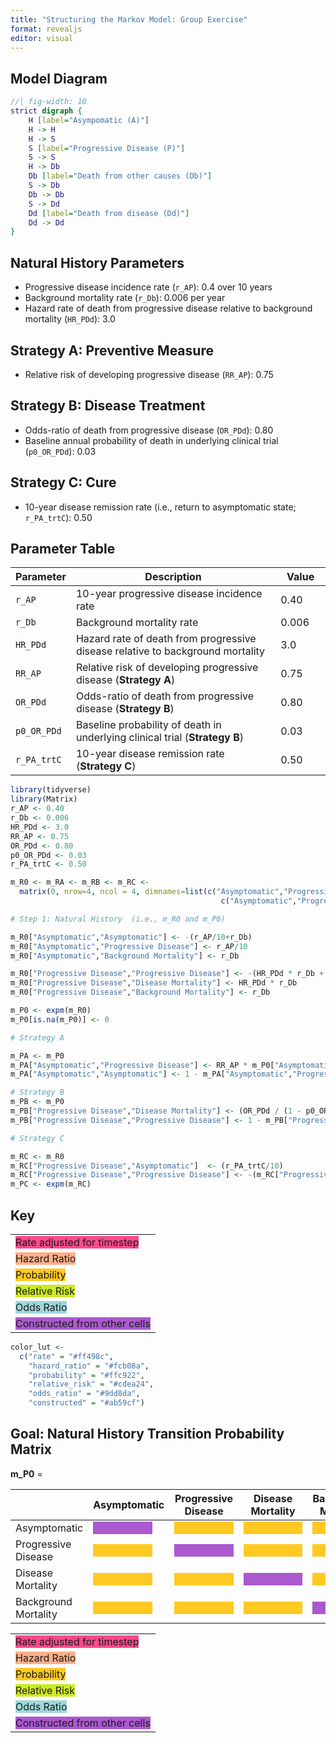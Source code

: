 ```yaml
---
title: "Structuring the Markov Model: Group Exercise"
format: revealjs
editor: visual
---
```


## Model Diagram

::: column-page
```dot
//| fig-width: 10
strict digraph {
    H [label="Asympomatic (A)"]
    H -> H
    H -> S
    S [label="Progressive Disease (P)"]
    S -> S
    H -> Db
    Db [label="Death from other causes (Db)"]
    S -> Db
    Db -> Db
    S -> Dd
    Dd [label="Death from disease (Dd)"]
    Dd -> Dd
}
```
:::

## Natural History Parameters

-   Progressive disease incidence rate (`r_AP`): 0.4 over 10 years
-   Background mortality rate (`r_Db`): 0.006 per year
-   Hazard rate of death from progressive disease relative to background mortality (`HR_PDd`): 3.0

## Strategy A: Preventive Measure

-   Relative risk of developing progressive disease (`RR_AP`): 0.75

## Strategy B: Disease Treatment

-   Odds-ratio of death from progressive disease (`OR_PDd`): 0.80
-   Baseline annual probability of death in underlying clinical trial (`p0_OR_PDd`): 0.03

## Strategy C: Cure

-   10-year disease remission rate (i.e., return to asymptomatic state; `r_PA_trtC`): 0.50

## Parameter Table

::: {style="font-size: 0.8em"}
| Parameter   | Description                                                                    | Value |
|------------|-------------------------------------------------|------------|
| `r_AP`      | 10-year progressive disease incidence rate                                     | 0.40  |
| `r_Db`      | Background mortality rate                                                      | 0.006 |
| `HR_PDd`    | Hazard rate of death from progressive disease relative to background mortality | 3.0   |
| `RR_AP`     | Relative risk of developing progressive disease (**Strategy A**)               | 0.75  |
| `OR_PDd`    | Odds-ratio of death from progressive disease (**Strategy B**)                  | 0.80  |
| `p0_OR_PDd` | Baseline probability of death in underlying clinical trial (**Strategy B**)    | 0.03  |
| `r_PA_trtC` | 10-year disease remission rate (**Strategy C**)                                | 0.50  |
:::

```r
library(tidyverse)
library(Matrix)
r_AP <- 0.40
r_Db <- 0.006
HR_PDd <- 3.0
RR_AP <- 0.75
OR_PDd <- 0.80
p0_OR_PDd <- 0.03
r_PA_trtC <- 0.50

m_R0 <- m_RA <- m_RB <- m_RC <-   
  matrix(0, nrow=4, ncol = 4, dimnames=list(c("Asymptomatic","Progressive Disease","Disease Mortality", "Background Mortality"),
                                               c("Asymptomatic","Progressive Disease","Disease Mortality", "Background Mortality")))

# Step 1: Natural History  (i.e., m_R0 and m_P0)

m_R0["Asymptomatic","Asymptomatic"] <- -(r_AP/10+r_Db)
m_R0["Asymptomatic","Progressive Disease"] <- r_AP/10
m_R0["Asymptomatic","Background Mortality"] <- r_Db

m_R0["Progressive Disease","Progressive Disease"] <- -(HR_PDd * r_Db + r_Db)
m_R0["Progressive Disease","Disease Mortality"] <- HR_PDd * r_Db
m_R0["Progressive Disease","Background Mortality"] <- r_Db

m_P0 <- expm(m_R0)
m_P0[is.na(m_P0)] <- 0

# Strategy A

m_PA <- m_P0 
m_PA["Asymptomatic","Progressive Disease"] <- RR_AP * m_P0["Asymptomatic","Progressive Disease"] 
m_PA["Asymptomatic","Asymptomatic"] <- 1 - m_PA["Asymptomatic","Progressive Disease"]  - m_PA["Asymptomatic","Disease Mortality"] - m_PA["Asymptomatic","Background Mortality"]

# Strategy B
m_PB <- m_P0 
m_PB["Progressive Disease","Disease Mortality"] <- (OR_PDd / (1 - p0_OR_PDd + (p0_OR_PDd *OR_PDd  ))) * m_PB["Progressive Disease","Disease Mortality"]
m_PB["Progressive Disease","Progressive Disease"] <- 1 - m_PB["Progressive Disease","Asymptomatic"] - m_PB["Progressive Disease","Disease Mortality"] - m_PB["Progressive Disease","Background Mortality"]

# Strategy C

m_RC <- m_R0 
m_RC["Progressive Disease","Asymptomatic"]  <- (r_PA_trtC/10)
m_RC["Progressive Disease","Progressive Disease"] <- -(m_RC["Progressive Disease","Asymptomatic"] + m_RC["Progressive Disease","Disease Mortality"] + m_RC["Progressive Disease","Background Mortality"])
m_PC <- expm(m_RC)

```

## Key

|                                                                   |
|-------------------------------------------------------------------|
| </span>[Rate adjusted for timestep]{style="background:#ff498c"}   |
| </span>[Hazard Ratio]{style="background:#fcb08a"}                 |
| </span>[Probability]{style="background:#ffc922"}                  |
| </span>[Relative Risk]{style="background:#cdea24"}                |
| </span>[Odds Ratio]{style="background:#9dd8da"}                   |
| </span>[Constructed from other cells]{style="background:#ab59cf"} |

```r

color_lut <- 
  c("rate" = "#ff498c",
    "hazard_ratio" = "#fcb08a",
    "probability" = "#ffc922",
    "relative_risk" = "#cdea24", 
    "odds_ratio" = "#9dd8da", 
    "constructed" = "#ab59cf")

```

## Goal: Natural History Transition Probability Matrix

**m_P0** =

::: {style="font-size: 0.5em"}
|                      | Asymptomatic                                                         | Progressive Disease                                                  | Disease Mortality                                                    | Background Mortality                                                 |
|---------------|---------------|---------------|---------------|---------------|
| Asymptomatic         | </span>[$\quad \quad \quad \quad \quad$]{style="background:#ab59cf"} | </span>[$\quad \quad \quad \quad \quad$]{style="background:#ffc922"} | </span>[$\quad \quad \quad \quad \quad$]{style="background:#ffc922"} | </span>[$\quad \quad \quad \quad \quad$]{style="background:#ffc922"} |
| Progressive Disease  | </span>[$\quad \quad \quad \quad \quad$]{style="background:#ffc922"} | </span>[$\quad \quad \quad \quad \quad$]{style="background:#ab59cf"} | </span>[$\quad \quad \quad \quad \quad$]{style="background:#ffc922"} | </span>[$\quad \quad \quad \quad \quad$]{style="background:#ffc922"} |
| Disease Mortality    | </span>[$\quad \quad \quad \quad \quad$]{style="background:#ffc922"} | </span>[$\quad \quad \quad \quad \quad$]{style="background:#ffc922"} | </span>[$\quad \quad \quad \quad \quad$]{style="background:#ab59cf"} | </span>[$\quad \quad \quad \quad \quad$]{style="background:#ffc922"} |
| Background Mortality | </span>[$\quad \quad \quad \quad \quad$]{style="background:#ffc922"} | </span>[$\quad \quad \quad \quad \quad$]{style="background:#ffc922"} | </span>[$\quad \quad \quad \quad \quad$]{style="background:#ffc922"} | </span>[$\quad \quad \quad \quad \quad$]{style="background:#ab59cf"} |
:::

::: {style="font-size: 0.6em"}
|                                                                   |
|-------------------------------------------------------------------|
| </span>[Rate adjusted for timestep]{style="background:#ff498c"}   |
| </span>[Hazard Ratio]{style="background:#fcb08a"}                 |
| </span>[Probability]{style="background:#ffc922"}                  |
| </span>[Relative Risk]{style="background:#cdea24"}                |
| </span>[Odds Ratio]{style="background:#9dd8da"}                   |
| </span>[Constructed from other cells]{style="background:#ab59cf"} |
:::
